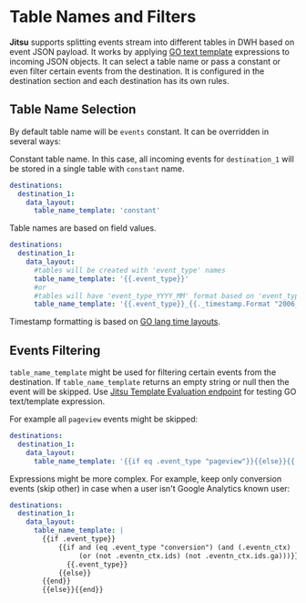 
# Table Names and Filters

**Jitsu** supports splitting events stream into different tables in DWH based on event JSON payload. It works by applying [GO text template](https://golang.org/pkg/text/template/) expressions to incoming JSON objects. It can select a table name or pass a constant or even filter certain events from the destination. It is configured in the destination section and each destination has its own rules.

## **Table Name Selection**

By default table name will be `events` constant. It can be overridden in several ways:

Constant table name. In this case, all incoming events for `destination_1` will be stored in a single table with `constant` name.

```yaml
destinations:
  destination_1:
    data_layout:
      table_name_template: 'constant'
```

Table names are based on field values.

```yaml
destinations:
  destination_1:
    data_layout:
      #tables will be created with 'event_type' names
      table_name_template: '{{.event_type}}' 
      #or
      #tables will have 'event_type_YYYY_MM' format based on 'event_type' and date
      table_name_template: '{{.event_type}}_{{._timestamp.Format "2006_01"}}' 
```

<Hint>
    Timestamp formatting is based on <a href="https://user-images.githubusercontent.com/18486255/98962749-fd5ae480-2517-11eb-9448-93aafdf6f97f.png">GO lang time layouts</a>.
</Hint>

## Events Filtering

`table_name_template` might be used for filtering certain events from the destination.
<Hint>
    If <code inline={true}>table_name_template</code> returns an empty string or null then the event will be skipped.
    Use <a href="/docs/other-features/admin-endpoints#apiv1templatesevaluate">Jitsu Template Evaluation endpoint</a> for testing GO text/template expression.
</Hint>

For example all `pageview` events might be skipped:

```yaml
destinations:
  destination_1:
    data_layout:
      table_name_template: '{{if eq .event_type "pageview"}}{{else}}{{.event_type}}{{end}}'
```

Expressions might be more complex. For example, keep only conversion events
\(skip other\) in case when a user isn't Google Analytics known user:

```yaml
destinations:
  destination_1:
    data_layout:
      table_name_template: |
        {{if .event_type}}
            {{if and (eq .event_type "conversion") (and (.eventn_ctx)
                 (or (not .eventn_ctx.ids) (not .eventn_ctx.ids.ga)))}}
              {{.event_type}}
            {{else}}
        {{end}}
        {{else}}{{end}}
```

